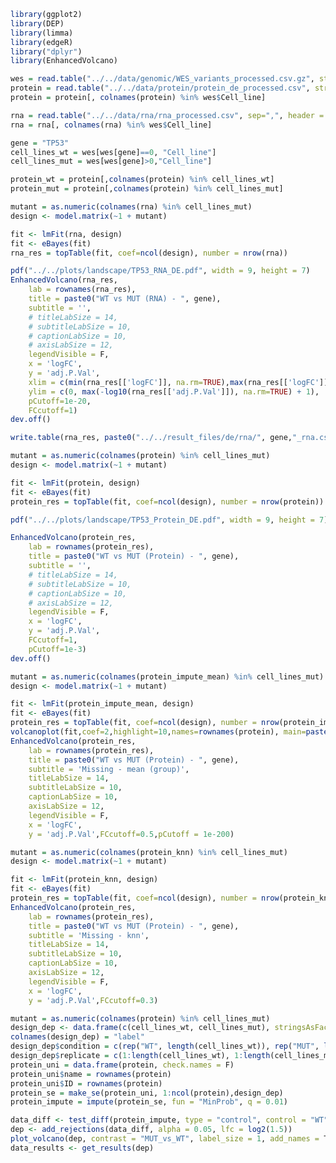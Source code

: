 ```r
library(ggplot2)
library(DEP)
library(limma)
library(edgeR)
library("dplyr")
library(EnhancedVolcano)
```

```r
wes = read.table("../../data/genomic/WES_variants_processed.csv.gz", stringsAsFactors = F, sep = ",", header = T, check.names = F)
protein = read.table("../../data/protein/protein_de_processed.csv", stringsAsFactors = F, sep = ",", header = T, row.names = 1, check.names = F)
protein = protein[, colnames(protein) %in% wes$Cell_line]

rna = read.table("../../data/rna/rna_processed.csv", sep=",", header = T, stringsAsFactors = F, row.names = 1, check.names = F)
rna = rna[, colnames(rna) %in% wes$Cell_line]
```

```r
gene = "TP53"
cell_lines_wt = wes[wes[gene]==0, "Cell_line"]
cell_lines_mut = wes[wes[gene]>0,"Cell_line"]

protein_wt = protein[,colnames(protein) %in% cell_lines_wt]
protein_mut = protein[,colnames(protein) %in% cell_lines_mut]

```


```r
mutant = as.numeric(colnames(rna) %in% cell_lines_mut)
design <- model.matrix(~1 + mutant)

fit <- lmFit(rna, design)
fit <- eBayes(fit)
rna_res = topTable(fit, coef=ncol(design), number = nrow(rna))

```

```r
pdf("../../plots/landscape/TP53_RNA_DE.pdf", width = 9, height = 7)
EnhancedVolcano(rna_res,
    lab = rownames(rna_res),
    title = paste0("WT vs MUT (RNA) - ", gene),
    subtitle = '',
    # titleLabSize = 14,
    # subtitleLabSize = 10,
    # captionLabSize = 10,
    # axisLabSize = 12,
    legendVisible = F,
    x = 'logFC',
    y = 'adj.P.Val',
    xlim = c(min(rna_res[['logFC']], na.rm=TRUE),max(rna_res[['logFC']]+0.5, na.rm=TRUE)),
    ylim = c(0, max(-log10(rna_res[['adj.P.Val']]), na.rm=TRUE) + 1),
    pCutoff=1e-20,
    FCcutoff=1)
dev.off()
```
```r
write.table(rna_res, paste0("../../result_files/de/rna/", gene,"_rna.csv"), sep = ",", quote = F)
```


```r
mutant = as.numeric(colnames(protein) %in% cell_lines_mut)
design <- model.matrix(~1 + mutant)

fit <- lmFit(protein, design)
fit <- eBayes(fit)
protein_res = topTable(fit, coef=ncol(design), number = nrow(protein))
```
```r
pdf("../../plots/landscape/TP53_Protein_DE.pdf", width = 9, height = 7)

EnhancedVolcano(protein_res,
    lab = rownames(protein_res),
    title = paste0("WT vs MUT (Protein) - ", gene),
    subtitle = '',
    # titleLabSize = 14,
    # subtitleLabSize = 10,
    # captionLabSize = 10,
    # axisLabSize = 12,
    legendVisible = F,
    x = 'logFC',
    y = 'adj.P.Val',
    FCcutoff=1,
    pCutoff=1e-3)
dev.off()
```


```r
mutant = as.numeric(colnames(protein_impute_mean) %in% cell_lines_mut)
design <- model.matrix(~1 + mutant)

fit <- lmFit(protein_impute_mean, design)
fit <- eBayes(fit)
protein_res = topTable(fit, coef=ncol(design), number = nrow(protein_impute_mean))
volcanoplot(fit,coef=2,highlight=10,names=rownames(protein), main=paste0("WT vs MUT (Protein) - ", gene))
EnhancedVolcano(protein_res,
    lab = rownames(protein_res),
    title = paste0("WT vs MUT (Protein) - ", gene),
    subtitle = 'Missing - mean (group)',
    titleLabSize = 14,
    subtitleLabSize = 10,
    captionLabSize = 10,
    axisLabSize = 12,
    legendVisible = F,
    x = 'logFC',
    y = 'adj.P.Val',FCcutoff=0.5,pCutoff = 1e-200)
```

```r
mutant = as.numeric(colnames(protein_knn) %in% cell_lines_mut)
design <- model.matrix(~1 + mutant)

fit <- lmFit(protein_knn, design)
fit <- eBayes(fit)
protein_res = topTable(fit, coef=ncol(design), number = nrow(protein_knn))
EnhancedVolcano(protein_res,
    lab = rownames(protein_res),
    title = paste0("WT vs MUT (Protein) - ", gene),
    subtitle = 'Missing - knn',
    titleLabSize = 14,
    subtitleLabSize = 10,
    captionLabSize = 10,
    axisLabSize = 12,
    legendVisible = F,
    x = 'logFC',
    y = 'adj.P.Val',FCcutoff=0.3)
```

```r
mutant = as.numeric(colnames(protein) %in% cell_lines_mut)
design_dep <- data.frame(c(cell_lines_wt, cell_lines_mut), stringsAsFactors = F)
colnames(design_dep) = "label"
design_dep$condition = c(rep("WT", length(cell_lines_wt)), rep("MUT", length(cell_lines_mut)))
design_dep$replicate = c(1:length(cell_lines_wt), 1:length(cell_lines_mut))
protein_uni = data.frame(protein, check.names = F)
protein_uni$name = rownames(protein)
protein_uni$ID = rownames(protein)
protein_se = make_se(protein_uni, 1:ncol(protein),design_dep)
protein_impute = impute(protein_se, fun = "MinProb", q = 0.01)
```

```r
data_diff <- test_diff(protein_impute, type = "control", control = "WT")
dep <- add_rejections(data_diff, alpha = 0.05, lfc = log2(1.5))
plot_volcano(dep, contrast = "MUT_vs_WT", label_size = 1, add_names = T)
data_results <- get_results(dep)

```

